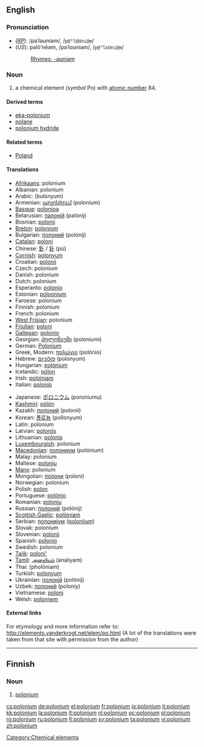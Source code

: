{{see|Polonium}}
==English==
{{elements|Po|bismuth|Bi|astatine|At}}

===Pronunciation===
* (''[[RP]]''): /pəˈləʊniəm/, /<tt>p@"l@Uni@m</tt>/
* (''US''): pəlōʹnēəm, /pəˈloʊniəm/, /<tt>p@"loUni@m</tt>/
*: [[Rhymes:English:-əʊniəm|Rhymes: -əʊniəm]]

===Noun===
{{en-noun|-}}
{{wikipedia}}

# a chemical element (''symbol'' Po) with [[atomic number]] 84.

====Derived terms====
* [[eka-polonium]]
* [[polane]]
* [[polonium hydride]]

====Related terms====
* [[Poland]]<!--after which polonium is named-->

====Translations====
{{top}}
* [[Afrikaans]]: polonium
* Albanian: polonium
* Arabic: {{Arab|[[بولونيوم]]}} (bulúnyum) {{m}}
* Armenian: [[պոլոնիում]] (polonium)
* [[Basque]]: [[polonioa]]
* Belarusian: [[палонiй]] (palónij) {{m}}
* Bosnian: [[polonij]]
* [[Breton]]: [[poloniom]]
* Bulgarian: [[полоний]] (polónij) {{m}}
* [[Catalan]]: [[poloni]]
* Chinese: [[釙]] / [[钋]] (pú)
* [[Cornish]]: [[polonyum]]
* Croatian: [[polonij]]
* Czech: polonium
* Danish: polonium
* Dutch: polonium {{n}}
* Esperanto: [[polonio]]
* Estonian: [[poloonium]]
* Faroese: polonium
* Finnish: polonium
* French: polonium {{m}}
* [[West Frisian]]: polonium
* [[Friulian]]: [[poloni]]
* [[Gallegan]]: [[polonio]]
* Georgian: [[პოლონიუმი]] (poloniumi)
* German: [[Polonium]] {{n}}
* Greek, Modern: [[πολώνιο]] (polónio) {{n}}
* Hebrew: [[פולוניום]] (polonyum)
* Hungarian: [[polónium]]
* Icelandic: [[pólon]]
* Irish: [[polóiniam]]
* Italian: [[polonio]] {{m}}
{{mid}}
* Japanese: [[ポロニウム]] (poroniumu)
* [[Kashmiri]]: [[pòlón]]
* Kazakh: [[полоний]] (polonii)
* Korean: [[폴로늄]] (pollonyum)
* Latin: polonium
* Latvian: [[polonijs]]
* Lithuanian: [[polonis]]
* [[Luxembourgish]]: polonium
* [[Macedonian]]: [[полониум]] (polónium) {{m}}
* Malay: polonium
* Maltese: [[polonju]]
* [[Manx]]: polonium
* Mongolian: [[полони]] (poloni)
* Norwegian: polonium
* Polish: [[polon]] {{m}}
* Portuguese: [[polónio]] {{m}}
* Romanian: [[poloniu]] {{n}}
* Russian: [[полоний]] (polónij) {{m}}
* [[Scottish Gaelic]]: [[polòiniam]]
* Serbian: [[полониjум]] ([[polonijum]]) {{m}}
* Slovak: polonium
* Slovenian: [[polonij]]
* Spanish: [[polonio]] {{m}}
* Swedish: polonium
* [[Tajik]]: [[poloni']]
* [[Tamil]]: [[அனலியம்]] (analiyam)
* Thai: {{Thai|[[พอโลเนียม]]}} (pholōniam)
* Turkish: [[polonyum]]
* Ukrainian: [[полонiй]] (polónij) {{m}}
* Uzbek: [[полоний]] (poloniy)
* Vietnamese: [[poloni]]
* Welsh: [[poloniwm]]
{{bottom}}

====External links====
For etymology and more information refer to:
http://elements.vanderkrogt.net/elem/po.html
(A lot of the translations were taken from that site with permission from the author)

[[Category:Chemical elements]]

----

==Finnish==
{{wikipedia|lang=fi}}

===Noun===
{{fi-noun}}

# {{element|lang=fi}} [[#English|polonium]]

[[cs:polonium]]
[[de:polonium]]
[[el:polonium]]
[[fr:polonium]]
[[io:polonium]]
[[it:polonium]]
[[kk:polonium]]
[[la:polonium]]
[[lt:polonium]]
[[nl:polonium]]
[[oc:polonium]]
[[pl:polonium]]
[[ro:polonium]]
[[ru:polonium]]
[[fi:polonium]]
[[sv:polonium]]
[[ta:polonium]]
[[vi:polonium]]
[[zh:polonium]]